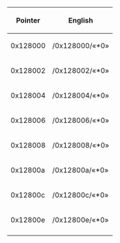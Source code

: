 {|
|-
!Pointer
!English
|-
|0x128000
|/0x128000/«*0»
|-
|0x128002
|/0x128002/«*0»
|-
|0x128004
|/0x128004/«*0»
|-
|0x128006
|/0x128006/«*0»
|-
|0x128008
|/0x128008/«*0»
|-
|0x12800a
|/0x12800a/«*0»
|-
|0x12800c
|/0x12800c/«*0»
|-
|0x12800e
|/0x12800e/«*0»
|-
|}